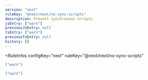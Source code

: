 ```yaml
---
version: "next"
ruleKey: "@next/next/no-sync-scripts"
description: Prevent synchronous scripts
jsEntry: ["warn"]
previousJsEntry: null
tsEntry: ["warn"]
previousTsEntry: null
history: []
---
```


<RuleInfos 
  configKey="next" 
  ruleKey="@next/next/no-sync-scripts" 
>

```json
["warn"]
```

```json
["warn"]
```

</RuleInfos>
